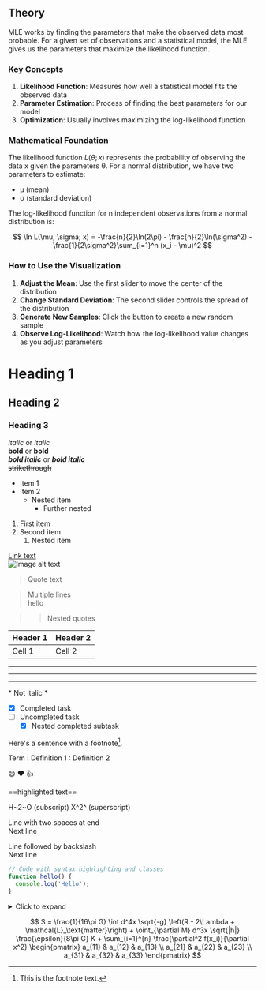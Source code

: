 ## Theory

MLE works by finding the parameters that make the observed data most probable.
For a given set of observations and a statistical model, the MLE gives us the
parameters that maximize the likelihood function.

### Key Concepts

1. **Likelihood Function**: Measures how well a statistical model fits the observed data
2. **Parameter Estimation**: Process of finding the best parameters for our model
3. **Optimization**: Usually involves maximizing the log-likelihood function

### Mathematical Foundation

The likelihood function $L(\theta; x)$ represents the probability of observing the data x given the parameters θ. For a normal distribution, we have two parameters to estimate:

- μ (mean)
- σ (standard deviation)

The log-likelihood function for n independent observations from a normal distribution is:

$$
\ln L(\mu, \sigma; x) = -\frac{n}{2}\ln(2\pi) - \frac{n}{2}\ln(\sigma^2) - \frac{1}{2\sigma^2}\sum_{i=1}^n (x_i - \mu)^2
$$

### How to Use the Visualization

1. **Adjust the Mean**: Use the first slider to move the center of the distribution
2. **Change Standard Deviation**: The second slider controls the spread of the distribution
3. **Generate New Samples**: Click the button to create a new random sample
4. **Observe Log-Likelihood**: Watch how the log-likelihood value changes as you adjust parameters

# Heading 1
## Heading 2
### Heading 3

*italic* or _italic_  
**bold** or __bold__  
***bold italic*** or ___bold italic___  
~~strikethrough~~  

* Item 1
* Item 2
  * Nested item
    * Further nested

1. First item
2. Second item
   1. Nested item

[Link text](URL)  
![Image alt text](image-URL)

> Quote text

> Multiple lines  
hello

>> Nested quotes

| Header 1 | Header 2 |
|----------|----------|
| Cell 1   | Cell 2   |

---
***
___

\* Not italic \*

- [x] Completed task
- [ ] Uncompleted task
  - [x] Nested completed subtask

Here's a sentence with a footnote[^1].

[^1]: This is the footnote text.

Term
: Definition 1
: Definition 2

:smile: :heart: :thumbsup:

==highlighted text==

H~2~O (subscript)
X^2^ (superscript)

Line with two spaces at end  
Next line

Line followed by backslash\
Next line

[//]: # (This is a comment that won't appear in the output)

```javascript {.class1 .class2}
// Code with syntax highlighting and classes
function hello() {
  console.log('Hello');
}
```

<details>
<summary>Click to expand</summary>

Content inside the expandable section
</details>

$$
S = \frac{1}{16\pi G} \int d^4x \sqrt{-g} \left(R - 2\Lambda + \mathcal{L}_\text{matter}\right) + \oint_{\partial M} d^3x \sqrt{|h|} \frac{\epsilon}{8\pi G} K + \sum_{i=1}^{n} \frac{\partial^2 f(x_i)}{\partial x^2} \begin{pmatrix} 
a_{11} & a_{12} & a_{13} \\
a_{21} & a_{22} & a_{23} \\
a_{31} & a_{32} & a_{33}
\end{pmatrix}
$$